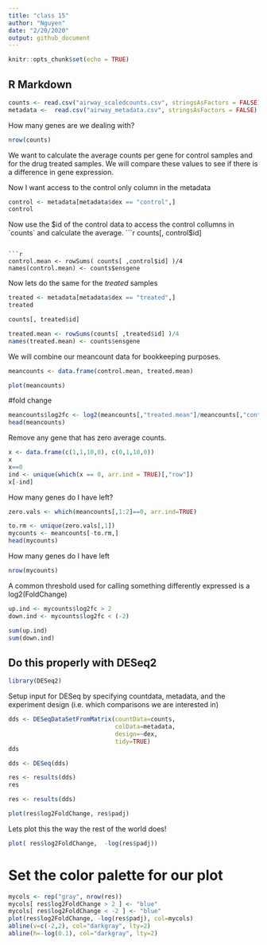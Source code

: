 ```yaml
---
title: "class 15"
author: "Nguyen"
date: "2/20/2020"
output: github_document
---
```


```r
knitr::opts_chunk$set(echo = TRUE)
```

## R Markdown



```r
counts <- read.csv("airway_scaledcounts.csv", stringsAsFactors = FALSE)
metadata <-  read.csv("airway_metadata.csv", stringsAsFactors = FALSE)
```

How many genes are we dealing with?

```r
nrow(counts)
```

We want to calculate the average counts per gene for control samples and for the drug treated samples. We will compare these values to see if there is a difference in gene expression.

Now I want access to the control only column in the metadata
```r
control <- metadata[metadata$dex == "control",]
control
```


Now use the $id of the control data to access the control collumns in `counts` and calculate the average.
```r
counts[, control$id]
```

```r
control.mean <- rowSums( counts[ ,control$id] )/4 
names(control.mean) <- counts$ensgene
```

Now lets do the same for the *treated* samples

```r
treated <- metadata[metadata$dex == "treated",]
treated
```

```r
counts[, treated$id]
```
```r
treated.mean <- rowSums(counts[ ,treated$id] )/4 
names(treated.mean) <- counts$ensgene
```


We will combine our meancount data for bookkeeping purposes.
```r
meancounts <- data.frame(control.mean, treated.mean)
```

```r
plot(meancounts)
```


#fold change
```r
meancounts$log2fc <- log2(meancounts[,"treated.mean"]/meancounts[,"control.mean"])
head(meancounts)
```


Remove any gene that has zero average counts.

```r
x <- data.frame(c(1,1,10,0), c(0,1,10,0))
x
x==0
ind <- unique(which(x == 0, arr.ind = TRUE)[,"row"])
x[-ind]
```


How many genes do I have left?

```r
zero.vals <- which(meancounts[,1:2]==0, arr.ind=TRUE)

to.rm <- unique(zero.vals[,1])
mycounts <- meancounts[-to.rm,]
head(mycounts)
```

How many genes do I have left
```r
nrow(mycounts)
```

A common threshold used for calling something differently expressed is a log2(FoldChange)
```r
up.ind <- mycounts$log2fc > 2
down.ind <- mycounts$log2fc < (-2)
```


```r
sum(up.ind)
sum(down.ind)
```

## Do this properly with DESeq2

```r
library(DESeq2)
```


Setup input for DESeq by specifying countdata, metadata, and the experiment design (i.e. which comparisons we are interested in)

```r
dds <- DESeqDataSetFromMatrix(countData=counts, 
                              colData=metadata, 
                              design=~dex, 
                              tidy=TRUE)
dds
```

```r
dds <- DESeq(dds)
```

```r
res <- results(dds)
res
```

```r
res <- results(dds)
```

```r
plot(res$log2FoldChange, res$padj)
```

Lets plot this the way the rest of the world does!
```r
plot( res$log2FoldChange,  -log(res$padj))
```

# Set the color palette for our plot
```r
mycols <- rep("gray", nrow(res))
mycols[ res$log2FoldChange > 2 ] <- "blue"
mycols[ res$log2FoldChange < -2 ] <- "blue"
plot(res$log2FoldChange, -log(res$padj), col=mycols)
abline(v=c(-2,2), col="darkgray", lty=2)
abline(h=-log(0.1), col="darkgray", lty=2)
```






